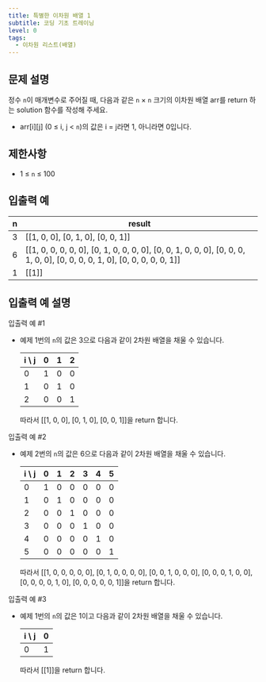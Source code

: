 ```yaml
---
title: 특별한 이차원 배열 1
subtitle: 코딩 기초 트레이닝
level: 0
tags:
  - 이차원 리스트(배열)
---
```


## 문제 설명

정수 `n`이 매개변수로 주어질 때, 다음과 같은 `n` × `n` 크기의 이차원 배열 arr를 return 하는 solution 함수를 작성해 주세요.

- arr\[i\]\[j\] (0 ≤ i, j < `n`)의 값은 i = j라면 1, 아니라면 0입니다.

## 제한사항

- 1 ≤ `n` ≤ 100

## 입출력 예

| n   | result                                                                                                                                 |
| --- | -------------------------------------------------------------------------------------------------------------------------------------- |
| 3   | \[\[1, 0, 0\], \[0, 1, 0\], \[0, 0, 1\]\]                                                                                              |
| 6   | \[\[1, 0, 0, 0, 0, 0\], \[0, 1, 0, 0, 0, 0\], \[0, 0, 1, 0, 0, 0\], \[0, 0, 0, 1, 0, 0\], \[0, 0, 0, 0, 1, 0\], \[0, 0, 0, 0, 0, 1\]\] |
| 1   | \[\[1\]\]                                                                                                                              |

## 입출력 예 설명

입출력 예 #1

- 예제 1번의 `n`의 값은 3으로 다음과 같이 2차원 배열을 채울 수 있습니다.

  | i \\ j | 0   | 1   | 2   |
  | ------ | --- | --- | --- |
  | 0      | 1   | 0   | 0   |
  | 1      | 0   | 1   | 0   |
  | 2      | 0   | 0   | 1   |

  따라서 \[\[1, 0, 0\], \[0, 1, 0\], \[0, 0, 1\]\]을 return 합니다.

입출력 예 #2

- 예제 2번의 `n`의 값은 6으로 다음과 같이 2차원 배열을 채울 수 있습니다.

  | i \\ j | 0   | 1   | 2   | 3   | 4   | 5   |
  | ------ | --- | --- | --- | --- | --- | --- |
  | 0      | 1   | 0   | 0   | 0   | 0   | 0   |
  | 1      | 0   | 1   | 0   | 0   | 0   | 0   |
  | 2      | 0   | 0   | 1   | 0   | 0   | 0   |
  | 3      | 0   | 0   | 0   | 1   | 0   | 0   |
  | 4      | 0   | 0   | 0   | 0   | 1   | 0   |
  | 5      | 0   | 0   | 0   | 0   | 0   | 1   |

  따라서 \[\[1, 0, 0, 0, 0, 0\], \[0, 1, 0, 0, 0, 0\], \[0, 0, 1, 0, 0, 0\], \[0, 0, 0, 1, 0, 0\], \[0, 0, 0, 0, 1, 0\], \[0, 0, 0, 0, 0, 1\]\]을 return 합니다.

입출력 예 #3

- 예제 1번의 `n`의 값은 1이고 다음과 같이 2차원 배열을 채울 수 있습니다.

  | i \\ j | 0   |
  | ------ | --- |
  | 0      | 1   |

  따라서 \[\[1\]\]을 return 합니다.
